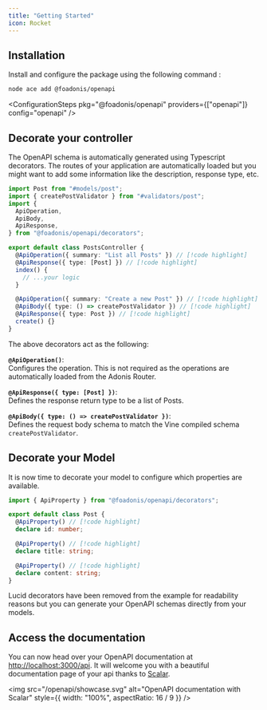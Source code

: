 ```yaml
---
title: "Getting Started"
icon: Rocket
---
```


## Installation

Install and configure the package using the following command :

```sh
node ace add @foadonis/openapi
```

<ConfigurationSteps
  pkg="@foadonis/openapi"
  providers={["openapi"]}
  config="openapi"
/>

## Decorate your controller

The OpenAPI schema is automatically generated using Typescript decorators. The routes of your application are automatically loaded but you might want to add some information like the description, response type, etc.

```ts title="app/controllers/posts_controller.ts"
import Post from "#models/post";
import { createPostValidator } from "#validators/post";
import {
  ApiOperation,
  ApiBody,
  ApiResponse,
} from "@foadonis/openapi/decorators";

export default class PostsController {
  @ApiOperation({ summary: "List all Posts" }) // [!code highlight]
  @ApiResponse({ type: [Post] }) // [!code highlight]
  index() {
    // ...your logic
  }

  @ApiOperation({ summary: "Create a new Post" }) // [!code highlight]
  @ApiBody({ type: () => createPostValidator }) // [!code highlight]
  @ApiResponse({ type: Post }) // [!code highlight]
  create() {}
}
```

The above decorators act as the following:

**`@ApiOperation()`**:  
Configures the operation. This is not required as the operations are automatically loaded from the Adonis Router.

**`@ApiResponse({ type: [Post] })`**:  
Defines the response return type to be a list of Posts.

**`@ApiBody({ type: () => createPostValidator })`**:  
Defines the request body schema to match the Vine compiled schema `createPostValidator`.

## Decorate your Model

It is now time to decorate your model to configure which properties are available.

```ts title="app/models/post.ts"
import { ApiProperty } from "@foadonis/openapi/decorators";

export default class Post {
  @ApiProperty() // [!code highlight]
  declare id: number;

  @ApiProperty() // [!code highlight]
  declare title: string;

  @ApiProperty() // [!code highlight]
  declare content: string;
}
```

<Callout>
  Lucid decorators have been removed from the example for readability reasons
  but you can generate your OpenAPI schemas directly from your models.
</Callout>

## Access the documentation

You can now head over your OpenAPI documentation at [http://localhost:3000/api](http://localhost:3000/api). It will welcome you with a beautiful documentation page of your api thanks to [Scalar](https://scalar.com).

<img
  src="/openapi/showcase.svg"
  alt="OpenAPI documentation with Scalar"
  style={{ width: "100%", aspectRatio: 16 / 9 }}
/>

